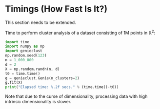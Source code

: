 # Timings (How Fast Is It?)

::::{note}
This section needs to be extended.
::::



Time to perform cluster analysis of a dataset consisting of
1M points in $\mathbb{R}^2$:

```python
import time
import numpy as np
import genieclust
np.random.seed(123)
n = 1_000_000
d = 2
X = np.random.randn(n, d)
t0 = time.time()
g = genieclust.Genie(n_clusters=2)
g.fit(X)
print("Elapsed time: %.2f secs." % (time.time()-t0))
```

Note that due to the curse of dimensionality, processing
data with high intrinsic dimensionality is slower.
